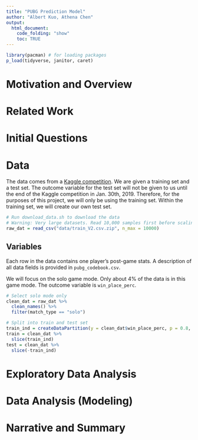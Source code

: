 ```yaml
---
title: "PUBG Prediction Model"
author: "Albert Kuo, Athena Chen"
output: 
  html_document:
    code_folding: "show"
    toc: TRUE
---
```


```r
library(pacman) # for loading packages
p_load(tidyverse, janitor, caret)
```

# Motivation and Overview

# Related Work

# Initial Questions

# Data

The data comes from a [Kaggle competition](https://www.kaggle.com/c/pubg-finish-placement-prediction). We are given a training set and a test set. The outcome variable for the test set will not be given to us until the end of the Kaggle competition in Jan. 30th, 2019. Therefore, for the purposes of this project, we will only be using the training set. Within the training set, we will create our own test set. 

```r
# Run download_data.sh to download the data
# Warning: Very large datasets. Read 10,000 samples first before scaling up.
raw_dat = read_csv("data/train_V2.csv.zip", n_max = 10000)
```

## Variables

Each row in the data contains one player's post-game stats. A description of all data fields is provided in `pubg_codebook.csv`. 

We will focus on the solo game mode. Only about 4% of the data is in this game mode. The outcome variable is `win_place_perc`. 

```r
# Select solo mode only
clean_dat = raw_dat %>%
  clean_names() %>%
  filter(match_type == "solo")

# Split into train and test set
train_ind = createDataPartition(y = clean_dat$win_place_perc, p = 0.8, list = F)
train = clean_dat %>%
  slice(train_ind)
test = clean_dat %>%
  slice(-train_ind)
```

# Exploratory Data Analysis

# Data Analysis (Modeling)

# Narrative and Summary
